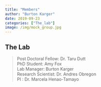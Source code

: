 ```yaml
---
title: "Members"
author: "Burton Karger"
date: 2019-09-23
categories: ["The_lab"]
image: /img/mock_group.jpg
---
```


## The Lab
> Post Doctoral Fellow: Dr. Taru Dutt  
> PhD Student: Amy Fox  
> Lab Manager: Burton Karger   
> Research Scientist: Dr. Andres Obregon  
> PI : Dr. Marcela Henao-Tamayo  